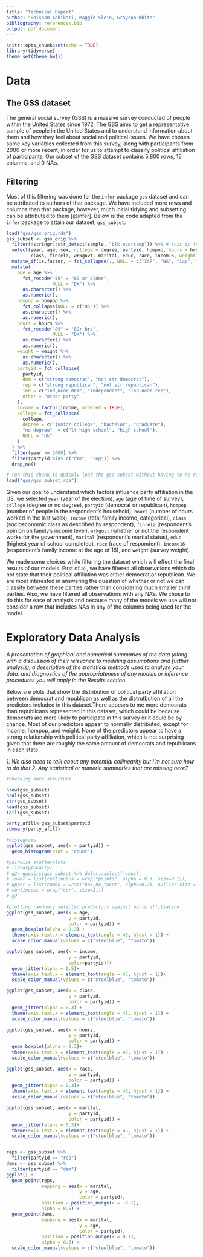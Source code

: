 ```yaml
---
title: "Technical Report"
author: "Shisham Adhikari, Maggie Slein, Grayson White"
bibliography: references.bib
output: pdf_document
---
```


```r
knitr::opts_chunk$set(echo = TRUE)
library(tidyverse)
theme_set(theme_bw())
```

# Data 

## The GSS dataset

The general social survey (GSS) is a massive survey conducted of people within the United States since 1972. The GSS aims to get a representative sample of people in the United States and to understand information about them and how they feel about social and political issues. We have chosen some key variables collected from this survey, along with participants from 2000 or more recent, in order for us to attempt to classify political affiliation of participants. Our subset of the GSS dataset contains 5,800 rows, 16 columns, and 0 NA's.  

## Filtering

Most of this filtering was done for the `infer` package `gss` dataset and can be attributed to authors of that package. We have included more rows and columns than that package, however, much initial tidying and subsetting can be attributed to them [@infer]. Below is the code adapted from the `infer` package to attain our dataset, `gss_subset`:
```r
load("gss/gss_orig.rda")
gss_subset <- gss_orig %>%
  filter(!stringr::str_detect(sample, "blk oversamp")) %>% # this is for weighting
  select(year, age, sex, college = degree, partyid, hompop, hours = hrs1, income,
         class, finrela, wrkgovt, marital, educ, race, incom16, weight = wtssall) %>%
  mutate_if(is.factor, ~ fct_collapse(., NULL = c("IAP", "NA", "iap", "na"))) %>%
  mutate(
    age = age %>%
      fct_recode("89" = "89 or older",
                 NULL = "DK") %>%
      as.character() %>%
      as.numeric(),
    hompop = hompop %>%
      fct_collapse(NULL = c("DK")) %>%
      as.character() %>%
      as.numeric(),
    hours = hours %>%
      fct_recode("89" = "89+ hrs",
                 NULL = "DK") %>%
      as.character() %>%
      as.numeric(),
    weight = weight %>%
      as.character() %>%
      as.numeric(),
    partyid = fct_collapse(
      partyid,
      dem = c("strong democrat", "not str democrat"),
      rep = c("strong republican", "not str republican"),
      ind = c("ind,near dem", "independent", "ind,near rep"),
      other = "other party"
    ),
    income = factor(income, ordered = TRUE),
    college = fct_collapse(
      college,
      degree = c("junior college", "bachelor", "graduate"),
      "no degree"  = c("lt high school", "high school"),
      NULL = "dk"
    )
  ) %>%
  filter(year >= 2000) %>%
  filter(partyid %in% c("dem", "rep")) %>%
  drop_na()
```
```r
# run this chunk to quickly load the gss subset without having to re-run the filtering
load("gss/gss_subset.rda")
```

Given our goal to understand which factors influence party affiliation in the US, we selected `year` (year of the election), `age` (age of time of survey), `college` (degree or no degree), `partyid` (democrat or republican), `hompop` (number of people in the respondent's household), `hours` (number of hours worked in the last week), `income` (total family income, categorical), `class` (socioeconomic class as described by respondent), `finrela` (respondent's opinion on family's income level), `wrkgovt` (whether or not the respondent works for the government), `marital` (respondent's martial status), `educ` (highest year of school completed), `race` (race of respondent), `income16` (respondent's family income at the age of 16), and `weight` (survey weight). 

We made some choices while filtering the dataset which will effect the final results of our models. First of all, we have filtered all observations which do not state that their political affiliation was either democrat or republican. We are most interested in answering the question of whether or not we can classify between these parties rather than considering much smaller third parties. Also, we have filtered all observations with any NA's. We chose to do this for ease of analysis and because many of the models we use will not consider a row that includes NA's in any of the columns being used for the model.  

# Exploratory Data Analysis

*A presentation of graphical and numerical summaries of the data (along with a discussion of their relevance to modeling assumptions and further analysis), a description of the statistical methods used to analyze your data, and diagnostics of the appropriateness of any models or inference procedures you will apply in the Results section.*

Below are plots that show the distribution of political party affiliation between democrat and republican as well as the distrutbution of all the predictors included in this dataset.There appears to me more democrats than republicans represented in this dataset, which could be because democrats are more likely to participate in this survey or it could be by chance. Most of our predictors appear to normally distributed, except for income, hompop, and weight. None of the predictors appear to have a strong relationship with political party affiliation, which is not surprising given that there are roughly the same amount of democrats and republicans in each state. 

*1. We also need to talk about any potential collinearity but I'm not sure how to do that*
*2. Any statistical or numeric summaries that are missing here?*



```r
#checking data structure 

nrow(gss_subset) 
ncol(gss_subset) 
str(gss_subset)
head(gss_subset)
tail(gss_subset)

party_afill<-gss_subset$partyid
summary(party_afill)

```

```r
#histograms 
ggplot(gss_subset, aes(x = partyid)) +
  geom_histogram(stat = "count")

#pairwise scatterplots
# library(GGally)
# g2<-ggpairs(gss_subset %>% dplyr::select(-educ),
# lower = list(continuous = wrap("points", alpha = 0.3, size=0.1)),
# upper = list(combo = wrap("box_no_facet", alpha=0.25, outlier.size = .25),
# continuous = wrap("cor", size=2)))
# g2

#plotting randomly selected predictors against party affiliation 
ggplot(gss_subset, aes(x = age,
                       y = partyid,
                       color = partyid)) +
  geom_boxplot(alpha = 0.3) +
  theme(axis.text.x = element_text(angle = 45, hjust = 1)) +
  scale_color_manual(values = c("steelblue", "tomato"))

ggplot(gss_subset, aes(x = income,
                       y = partyid, 
                       color=partyid))+
  geom_jitter(alpha = 0.5)+
  theme(axis.text.x = element_text(angle = 45, hjust = 1))+
  scale_color_manual(values = c("steelblue", "tomato"))

ggplot(gss_subset, aes(x = class,
                       y = partyid,
                       color = partyid)) +
  geom_jitter(alpha = 0.3) +
  theme(axis.text.x = element_text(angle = 45, hjust = 1)) +
  scale_color_manual(values = c("steelblue", "tomato"))

ggplot(gss_subset, aes(x = hours,
                       y = partyid,
                       color = partyid)) +
  geom_boxplot(alpha = 0.3)+
  theme(axis.text.x = element_text(angle = 45, hjust = 1)) +
  scale_color_manual(values = c("steelblue", "tomato"))

ggplot(gss_subset, aes(x = race,
                       y = partyid,
                       color = partyid)) +
  geom_jitter(alpha = 0.3)+
  theme(axis.text.x = element_text(angle = 45, hjust = 1)) +
  scale_color_manual(values = c("steelblue", "tomato"))

ggplot(gss_subset, aes(x = marital,
                       y = partyid,
                       color = partyid)) +
  geom_jitter(alpha = 0.3)+
  theme(axis.text.x = element_text(angle = 45, hjust = 1)) +
  scale_color_manual(values = c("steelblue", "tomato"))


reps <- gss_subset %>%
  filter(partyid == "rep")
dems <- gss_subset %>%
  filter(partyid == "dem")
ggplot() +
  geom_point(reps,
             mapping = aes(x = marital,
                           y = age,
                           color = partyid),
             position = position_nudge(x = -0.1),
             alpha = 0.5) +
  geom_point(dems,
             mapping = aes(x = marital,
                           y = age,
                           color = partyid),
             position = position_nudge(x = 0.1),
             alpha = 0.5) +
  scale_color_manual(values = c("steelblue", "tomato"))
```

